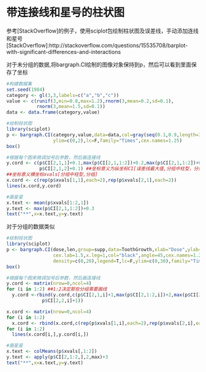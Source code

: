 带连接线和星号的柱状图
========================================================
参考[StackOverflow]的例子，使用sciplot包绘制柱状图及误差线，手动添加连线和星号
[StackOverflow]:http://stackoverflow.com/questions/15535708/barplot-with-significant-differences-and-interactions

对于未分组的数据,将bargraph.CI绘制的图像对象保持到p，然后可以看到里面保存了坐标

```r
#构建数据集
set.seed(1984)
category <- gl(3,3,labels=c("a","b","c"))
value <- c(runif(3,min=0.8,max=1.2),rnorm(3,mean=0.2,sd=0.1),
           rnorm(3,mean=1.5,sd=0.1))
data <- data.frame(category,value)

#绘制柱状图
library(sciplot)
p <- bargraph.CI(category,value,data=data,col=gray(seq(0.1,0.9,length=3)),
                 ylim=c(0,2),lc=F,family="Times",cex.names=1.25)
box()

#根据每个图来微调加号后参数，然后画连接线
y.cord <- c(p$CI[2,1,1]+0.1,max(p$CI[2,1,1:2])+0.2,max(p$CI[2,1,1:2])+0.2,
            p$CI[2,1,2]+0.1) ##坐标意义为纵坐标CI[误差线最大值,分组中柱型，分组]
##坐标意义横坐标xvals[分组中柱型,分组]
x.cord <- c(rep(p$xvals[1,1],each=2),rep(p$xvals[2,1],each=2))
lines(x.cord,y.cord)

#画星星
x.text <- mean(p$xvals[1:2,1])
y.text <- max(p$CI[2,1,1:2])+0.3
text("**",x=x.text,y=y.text)
```

对于分组的数据类似

```r
#绘制柱状图
library(sciplot)
p <- bargraph.CI(dose,len,group=supp,data=ToothGrowth,xlab="Dose",ylab="Growth",
                 cex.lab=1.5,x.leg=1,col="black",angle=45,cex.names=1.25,
                 density=c(0,20),legend=T,lc=F,ylim=c(0,30),family="Times")
box()

#根据每个图来微调加号后参数，然后画连接线
y.cord <- matrix(nrow=0,ncol=4)
for (i in 1:2) ##1:2决定那些分组需要画线
  y.cord <-rbind(y.cord,c(p$CI[2,1,i]+1,max(p$CI[2,1:2,i])+2,max(p$CI[2,1:2,i])+2,
             p$CI[2,2,i]+1))

x.cord <- matrix(nrow=0,ncol=4)
for (i in 1:2)
  x.cord <- rbind(x.cord,c(rep(p$xvals[1,i],each=2),rep(p$xvals[2,i],each=2)))
for (i in 1:2)
  lines(x.cord[i,],y.cord[i,])

#画星星
x.text <- colMeans(p$xvals[,1:2])
y.text <- apply(p$CI[2,1:2,],2,max)+3
text("**",x=x.text,y=y.text)
```
